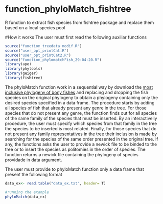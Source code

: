 # function_phyloMatch_fishtree
R function to extract fish species from fishtree package and replace them based on a local species pool

#How it works
The user must first read the following auxiliar functions

```r

source("function_treedata_modif.R")
source("user_opt_printCat.R")
source("user_opt_printCat2.R")
source("function_phylomatchFish_29-04-20.R")
library(ape)
library(phytools)
library(geiger)
library(fishtree)

```

The phyloMatch function work in a sequential way by download the [most inclusive phylogeny of bony fishes](https://fishtreeoflife.org/) and replacing and dropping the fish species on the original phylogeny to obtain a phylogeny containing only the desired species specified in a data frame. The procedure starts by adding all species of fish that already present any genre in the tree. For those species that do not present any genre, the function finds out for all species of the same family of the species that must be inserted. By an interactivelly procedure, the user must specify which species from that family in the tree the species to be inserted is most related. Finally, for those species that do not present any family representatives in the tree their inclusion is made by searching for the species of the same order presented in the original tree. If any, the functions asks the user to provide a newick file to be binded to the tree or to insert the species as politomies in the order of species. The function returns a newick file containing the phylogeny of species providade in data argument.

The user must provide to phyloMatch function only a data frame that present the following format

```r
data_ex<- read.table("data_ex.txt", header= T)

#running the example
phyloMatch(data_ex)
```

